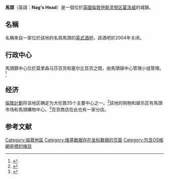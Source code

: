{{Rough translation|time=2020-07-11T13:20:03+00:00}}
{{Infobox UK place|country=英格蘭|region=倫敦|official_name=Nag's Head|london_borough=伊斯灵顿区|post_town=LONDON|postcode_area=N|postcode_district=N7|dial_code=020|constituency_westminster=|os_grid_reference=TQ305859|coordinates={{coord|51.557|-0.117|display=inline,title}}|population=|population_ref=|charingX_distance_mi=3.5|charingX_direction=S}}
'''馬頭'''（英語：'''Nag's Head'''）是一個位於[[英國|英國]][[倫敦|倫敦]][[伊斯灵顿区|伊斯灵顿区]][[霍洛威_(倫敦)|霍洛威]]的城鎮。

== 名稱 ==
名稱來自一家位於該地的名爲馬頭的[[英式酒吧|英式酒吧]]，該酒吧於2004年关闭。

== 行政中心 ==
馬頭鎮中心位於莫里森马莎百货和塞尔比百货之間，由馬頭镇中心管理小组管理。<ref>{{Cite web|title=Nag's Head Town Centre|url=http://www.islington.gov.uk/services/business-licensing/best/support_networks/Pages/nagshead.aspx|accessdate=6 January 2018|work=Islington.gov.uk|archive-date=2016-08-04|archive-url=https://web.archive.org/web/20160804212603/http://www.islington.gov.uk/services/business-licensing/best/support_networks/Pages/nagshead.aspx|dead-url=no}}</ref> 

== 经济 ==
[[倫敦計劃|倫敦計劃]]将该地区确定为大伦敦35个主要中心之一。<ref name="london_plan_f08">{{Cite web|title=London Plan (Consolidated with Alterations since 2004)|url=http://www.london.gov.uk/thelondonplan/docs/londonplan08.pdf|author=[[倫敦市長_(大倫敦)|倫敦市長 (大倫敦)]]|date=February 2008|publisher=[[大倫敦政府|大倫敦政府]]|access-date=2020-07-11|archive-date=2010-06-02|archive-url=https://web.archive.org/web/20100602000714/http://www.london.gov.uk/thelondonplan/docs/londonplan08.pdf|dead-url=yes}}</ref>該地的购物和娱乐区有馬頭市场和馬頭購物中心。<ref>{{Cite web|title=The Nags Head Belgravia|url=http://www.nagsheadlondon.co.uk|accessdate=6 January 2018|work=Nagsheadlondon.co.uk|archive-date=2021-02-25|archive-url=https://web.archive.org/web/20210225160046/http://nagsheadlondon.co.uk/|dead-url=no}}</ref>{{en-link|James Selby}}百货商店在此也有一家分店。 

== 参考文献 ==
{{Reflist}}
[[Category:倫敦地區|Category:倫敦地區]]
[[Category:维基数据存在坐标数据的页面|Category:维基数据存在坐标数据的页面]]
[[Category:包含OS格網座標的條目|Category:包含OS格網座標的條目]]